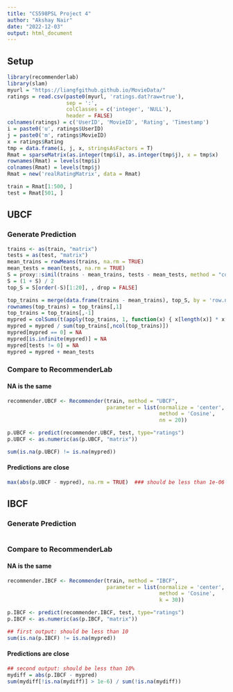 ```yaml
---
title: "CS598PSL Project 4"
author: "Akshay Nair"
date: "2022-12-03"
output: html_document
---
```


## Setup
```r
library(recommenderlab)
library(slam)
myurl = "https://liangfgithub.github.io/MovieData/"
ratings = read.csv(paste0(myurl, 'ratings.dat?raw=true'), 
                   sep = ':',
                   colClasses = c('integer', 'NULL'), 
                   header = FALSE)
colnames(ratings) = c('UserID', 'MovieID', 'Rating', 'Timestamp')
i = paste0('u', ratings$UserID)
j = paste0('m', ratings$MovieID)
x = ratings$Rating
tmp = data.frame(i, j, x, stringsAsFactors = T)
Rmat = sparseMatrix(as.integer(tmp$i), as.integer(tmp$j), x = tmp$x)
rownames(Rmat) = levels(tmp$i)
colnames(Rmat) = levels(tmp$j)
Rmat = new('realRatingMatrix', data = Rmat)

train = Rmat[1:500, ]
test = Rmat[501, ]

```

## UBCF

### Generate Prediction
```r
trains <- as(train, "matrix")
tests = as(test, "matrix")
mean_trains = rowMeans(trains, na.rm = TRUE)
mean_tests = mean(tests, na.rm = TRUE)
S = proxy::simil(trains - mean_trains, tests - mean_tests, method = "cosine")
S = (1 + S) / 2
top_S = S[order(-S)[1:20], , drop = FALSE]

top_trains = merge(data.frame(trains - mean_trains), top_S, by = 'row.names', all = FALSE)
rownames(top_trains) = top_trains[,1]
top_trains = top_trains[,-1]
mypred = colSums(t(apply(top_trains, 1, function(x) { x[length(x)] * x[-length(x)] })), na.rm = TRUE)
mypred = mypred / sum(top_trains[,ncol(top_trains)])
mypred[mypred == 0] = NA
mypred[is.infinite(mypred)] = NA
mypred[tests != 0] = NA
mypred = mypred + mean_tests

```

### Compare to RecommenderLab
#### NA is the same
```r
recommender.UBCF <- Recommender(train, method = "UBCF",
                                parameter = list(normalize = 'center', 
                                                 method = 'Cosine', 
                                                 nn = 20))

p.UBCF <- predict(recommender.UBCF, test, type="ratings")
p.UBCF <- as.numeric(as(p.UBCF, "matrix"))

sum(is.na(p.UBCF) != is.na(mypred))
```

#### Predictions are close
```r
max(abs(p.UBCF - mypred), na.rm = TRUE)  ### should be less than 1e-06 
```

## IBCF
### Generate Prediction
```r

```


### Compare to RecommenderLab
#### NA is the same
```r
recommender.IBCF <- Recommender(train, method = "IBCF",
                                parameter = list(normalize = 'center', 
                                                 method = 'Cosine', 
                                                 k = 30))

p.IBCF <- predict(recommender.IBCF, test, type="ratings")
p.IBCF <- as.numeric(as(p.IBCF, "matrix"))

## first output: should be less than 10
sum(is.na(p.IBCF) != is.na(mypred))  
```

#### Predictions are close
```r
## second output: should be less than 10%
mydiff = abs(p.IBCF - mypred)
sum(mydiff[!is.na(mydiff)] > 1e-6) / sum(!is.na(mydiff)) 
```
